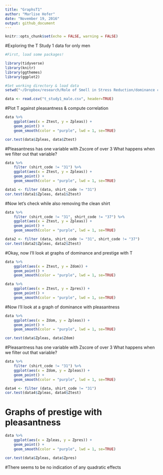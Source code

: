 ```yaml
---
title: "GraphsT1"
author: "Marlise Hofer"
date: "November 19, 2016"
output: github_document
---
```


```r
knitr::opts_chunk$set(echo = FALSE, warning = FALSE)
```
#Exploring the T Study 1 data for only men

```r
#First, load some packages!

library(tidyverse)
library(knitr)
library(ggthemes)
library(ggplot2)

#Set working directory & load data
setwd("~/Dropbox/research/Role of Smell in Stress Reduction/dominance communication between men/TStudiesR")

data <- read.csv("t_study1_male.csv", header=TRUE)
```

#Plot T against pleasantness & compute correlation

```r
data %>% 
	ggplot(aes(x = Ztest, y = Zpleas)) + 
	geom_point() +
	geom_smooth(color = "purple", lwd = 1, se=TRUE)

cor.test(data$Zpleas, data$Ztest)
```

#Pleasantness has one variable with Zscore of over 3
What happens when we filter out that variable?

```r
data %>% 
	filter (shirt_code != "31") %>% 
	ggplot(aes(x = Ztest, y = Zpleas)) + 
	geom_point() +
	geom_smooth(color = "purple", lwd = 1, se=TRUE)

data1 <- filter (data, shirt_code != "31")
cor.test(data1$Zpleas, data1$Ztest)
```

#Now let's check while also removing the clean shirt
```r
data %>% 
	filter (shirt_code != "31", shirt_code != "37") %>% 
	ggplot(aes(x = Ztest, y = Zpleas)) + 
	geom_point() +
	geom_smooth(color = "purple", lwd = 1, se=TRUE)

data2 <- filter (data, shirt_code != "31", shirt_code != "37")
cor.test(data2$Zpleas, data2$Ztest)

```

#Okay, now I'll look at graphs of dominance and prestige with T
```r
data %>% 
	ggplot(aes(x = Ztest, y = Zdom)) + 
	geom_point() +
	geom_smooth(color = "purple", lwd = 1, se=TRUE)

data %>% 
	ggplot(aes(x = Ztest, y = Zpres)) + 
	geom_point() +
	geom_smooth(color = "purple", lwd = 1, se=TRUE)
```

#Now I'll look at a graph of dominance with pleasantness
```r
data %>% 
	ggplot(aes(x = Zdom, y = Zpleas)) + 
	geom_point() +
	geom_smooth(color = "purple", lwd = 1, se=TRUE)

cor.test(data$Zpleas, data$Zdom)
```
#Pleasantness has one variable with Zscore of over 3
What happens when we filter out that variable?

```r
data %>% 
	filter (shirt_code != "31") %>% 
	ggplot(aes(x = Zdom, y = Zpleas)) + 
	geom_point() +
	geom_smooth(color = "purple", lwd = 1, se=TRUE)

data4 <- filter (data, shirt_code != "31")
cor.test(data4$Zpleas, data4$Ztest)
```


# Graphs of prestige with pleasantness
```r
data %>% 
	ggplot(aes(x = Zpleas, y = Zpres)) + 
	geom_point() +
	geom_smooth(color = "purple", lwd = 1, se=TRUE)

cor.test(data$Zpleas, data$Zpres)
```

#There seems to be no indication of any quadratic effects